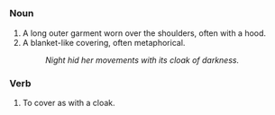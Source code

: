 =={{en}}==
===Noun===
# A long outer garment worn over the shoulders, often with a hood.
# A blanket-like covering, often metaphorical.
#:''Night hid her movements with its cloak of darkness.''

===Verb===
# To cover as with a cloak.